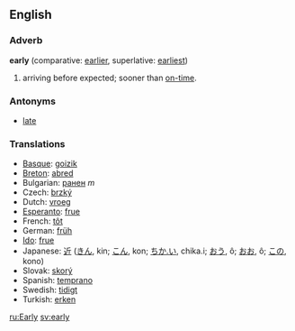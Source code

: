 ==English==

===Adverb===
'''early'''  (comparative: [[earlier]], superlative: [[earliest]])
#arriving before expected; sooner than [[on-time]].

===Antonyms===
*[[late]]

===Translations===
*[[Basque]]: [[goizik]]
*[[Breton]]: [[abred]]
*Bulgarian: [[ранен]] ''m''
*Czech: [[brzký]]
*Dutch: [[vroeg]]
*[[Esperanto]]: [[frue]]
*French: [[tôt]]
*German: [[früh]]
*[[Ido]]: [[frue]]
*Japanese: [[近]] ([[きん]], kin; [[こん]], kon; [[ちか.い]], chika.i; [[おう]], ô; [[おお]], ô; [[この]], kono)
*Slovak: [[skorý]]
*Spanish: [[temprano]]
*Swedish: [[tidigt]]
*Turkish: [[erken]]

[[ru:Early]] [[sv:early]]